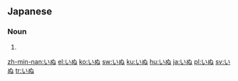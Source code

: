 ==Japanese==
===Noun===
{{ja-noun|h|rom=inu}}
# {{japdef|犬|[[dog]]}}

[[zh-min-nan:いぬ]]
[[el:いぬ]]
[[ko:いぬ]]
[[sw:いぬ]]
[[ku:いぬ]]
[[hu:いぬ]]
[[ja:いぬ]]
[[pl:いぬ]]
[[sv:いぬ]]
[[tr:いぬ]]